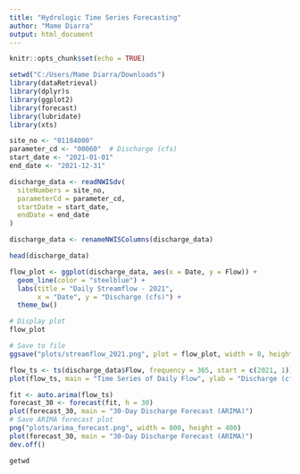 ```yaml
---
title: "Hydrologic Time Series Forecasting"
author: "Mame Diarra"
output: html_document
---
```




```r
knitr::opts_chunk$set(echo = TRUE)
```


```r
setwd("C:/Users/Mame Diarra/Downloads")
library(dataRetrieval)
library(dplyr)s
library(ggplot2)
library(forecast)
library(lubridate)
library(xts)

```

```r
site_no <- "01184000"
parameter_cd <- "00060"  # Discharge (cfs)
start_date <- "2021-01-01"
end_date <- "2021-12-31"

discharge_data <- readNWISdv(
  siteNumbers = site_no,
  parameterCd = parameter_cd,
  startDate = start_date,
  endDate = end_date
)

discharge_data <- renameNWISColumns(discharge_data)

head(discharge_data)

```

```r
flow_plot <- ggplot(discharge_data, aes(x = Date, y = Flow)) +
  geom_line(color = "steelblue") +
  labs(title = "Daily Streamflow - 2021",
       x = "Date", y = "Discharge (cfs)") +
  theme_bw()

# Display plot
flow_plot

# Save to file
ggsave("plots/streamflow_2021.png", plot = flow_plot, width = 8, height = 4)


```

```r
flow_ts <- ts(discharge_data$Flow, frequency = 365, start = c(2021, 1))
plot(flow_ts, main = "Time Series of Daily Flow", ylab = "Discharge (cfs)")

```


```r
fit <- auto.arima(flow_ts)
forecast_30 <- forecast(fit, h = 30)
plot(forecast_30, main = "30-Day Discharge Forecast (ARIMA)")
# Save ARIMA forecast plot
png("plots/arima_forecast.png", width = 800, height = 400)
plot(forecast_30, main = "30-Day Discharge Forecast (ARIMA)")
dev.off()

```
```r
getwd
```
